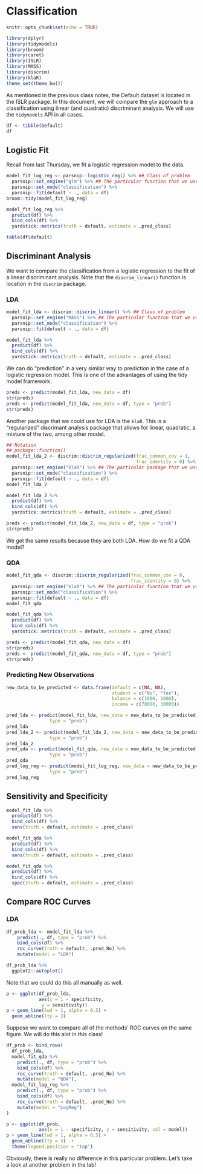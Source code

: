 # Classification {#classification}

```r
knitr::opts_chunk$set(echo = TRUE)
```

```r
library(dplyr)
library(tidymodels)
library(broom)
library(caret)
library(ISLR)
library(MASS)
library(discrim)
library(klaR)
theme_set(theme_bw())
```

As mentioned in the previous class notes, the Default dataset is located in the 
ISLR package. In this document, we will compare the `glm` approach to a 
classification using linear (and quadratic) discriminant analysis. We will use 
the `tidymodels` API in all cases. 

```r
df <- tibble(Default)
df
```

## Logistic Fit

Recall from last Thursday, we fit a logistic regression model to the data. 

```r
model_fit_log_reg <- parsnip::logistic_reg() %>% ## Class of problem
  parsnip::set_engine("glm") %>% ## The particular function that we use glm
  parsnip::set_mode("classification") %>% 
  parsnip::fit(default ~ ., data = df)
broom::tidy(model_fit_log_reg)
```

```r
model_fit_log_reg %>% 
  predict(df) %>%
  bind_cols(df) %>%
  yardstick::metrics(truth = default, estimate = .pred_class)
```

```r
table(df$default)
```

## Discriminant Analysis

We want to compare the classification from a logistic regression to the fit 
of a linear discriminant analysis. Note that the `discrim_linear()` function
is location in the `discrim` package.

### LDA

```r
model_fit_lda <- discrim::discrim_linear() %>% ## Class of problem
  parsnip::set_engine("MASS") %>% ## The particular function that we use
  parsnip::set_mode("classification") %>% 
  parsnip::fit(default ~ ., data = df)
```

```r
model_fit_lda %>% 
  predict(df) %>%
  bind_cols(df) %>%
  yardstick::metrics(truth = default, estimate = .pred_class)
```

We can do "prediction" in a very similar way to prediction in the case of a 
logistic regression model. This is one of the advantages of using the tidy
model framework.

```r
preds <- predict(model_fit_lda, new_data = df)
str(preds)
preds <- predict(model_fit_lda, new_data = df, type = "prob")
str(preds)
```

Another package that we could use for LDA is the `klaR`. This is a "regularized"
discrimant analysis package that allows for linear, quadratic, a mixture of the 
two, among other model. 

```r
## Notation
## package::function()
model_fit_lda_2 <- discrim::discrim_regularized(frac_common_cov = 1, 
                                                frac_identity = 0) %>% 
  parsnip::set_engine("klaR") %>% ## The particular package that we use
  parsnip::set_mode("classification") %>% 
  parsnip::fit(default ~ ., data = df)
model_fit_lda_2
```

```r
model_fit_lda_2 %>% 
  predict(df) %>%
  bind_cols(df) %>%
  yardstick::metrics(truth = default, estimate = .pred_class)
```

```r
preds <- predict(model_fit_lda_2, new_data = df, type = "prob")
str(preds)
```

We get the same results because they are both LDA. How do we fit a QDA model?

### QDA

```r
model_fit_qda <- discrim::discrim_regularized(frac_common_cov = 0, 
                                              frac_identity = 0) %>% 
  parsnip::set_engine("klaR") %>% ## The particular function that we use
  parsnip::set_mode("classification") %>% 
  parsnip::fit(default ~ ., data = df)
model_fit_qda
```

```r
model_fit_qda %>% 
  predict(df) %>%
  bind_cols(df) %>%
  yardstick::metrics(truth = default, estimate = .pred_class)
```

```r
preds <- predict(model_fit_qda, new_data = df)
str(preds)
preds <- predict(model_fit_qda, new_data = df, type = "prob")
str(preds)
```

### Predicting New Observations

```r
new_data_to_be_predicted <- data.frame(default = c(NA, NA),
                                       student = c("No", "Yes"),
                                       balance = c(1000, 1800), 
                                       income = c(70000, 30000))

pred_lda <- predict(model_fit_lda, new_data = new_data_to_be_predicted,
                type = "prob") 
pred_lda
pred_lda_2 <- predict(model_fit_lda_2, new_data = new_data_to_be_predicted,
                type = "prob") 
pred_lda_2
pred_qda <- predict(model_fit_qda, new_data = new_data_to_be_predicted,
                type = "prob") 
pred_qda
pred_log_reg <- predict(model_fit_log_reg, new_data = new_data_to_be_predicted,
                type = "prob") 
pred_log_reg
```

## Sensitivity and Specificity

```r
model_fit_lda %>% 
  predict(df) %>%
  bind_cols(df) %>%
  sens(truth = default, estimate = .pred_class)
```
```r
model_fit_qda %>% 
  predict(df) %>%
  bind_cols(df) %>%
  sens(truth = default, estimate = .pred_class)
```

```r
model_fit_qda %>% 
  predict(df) %>%
  bind_cols(df) %>%
  spec(truth = default, estimate = .pred_class)
```

## Compare ROC Curves

### LDA

```r
df_prob_lda <- model_fit_lda %>% 
    predict(., df, type = "prob") %>%
    bind_cols(df) %>%
    roc_curve(truth = default, .pred_No) %>% 
    mutate(model = "LDA")
```

```r
df_prob_lda %>%
  ggplot2::autoplot()
```

Note that we could do this all manually as well. 

```r
p <- ggplot(df_prob_lda, 
            aes(x = 1 - specificity, 
             y = sensitivity)) 
p + geom_line(lwd = 1, alpha = 0.5) +
  geom_abline(lty = 3) 
```

Suppose we want to compare all of the methods' ROC curves on the same figure. We
will do this alot in this class! 

```r
df_prob <- bind_rows(
  df_prob_lda,
  model_fit_qda %>% 
    predict(., df, type = "prob") %>%
    bind_cols(df) %>%
    roc_curve(truth = default, .pred_No) %>% 
    mutate(model = "QDA"),
  model_fit_log_reg %>% 
    predict(., df, type = "prob") %>%
    bind_cols(df) %>%
    roc_curve(truth = default, .pred_No) %>% 
    mutate(model = "LogReg")
)
```

```r
p <- ggplot(df_prob, 
            aes(x = 1 - specificity, y = sensitivity, col = model)) 
p + geom_line(lwd = 1, alpha = 0.5) +
  geom_abline(lty = 3)  +
  theme(legend.position = "top")
```

Obviously, there is really no difference in this particular problem. Let's take
a look at another problem in the lab! 